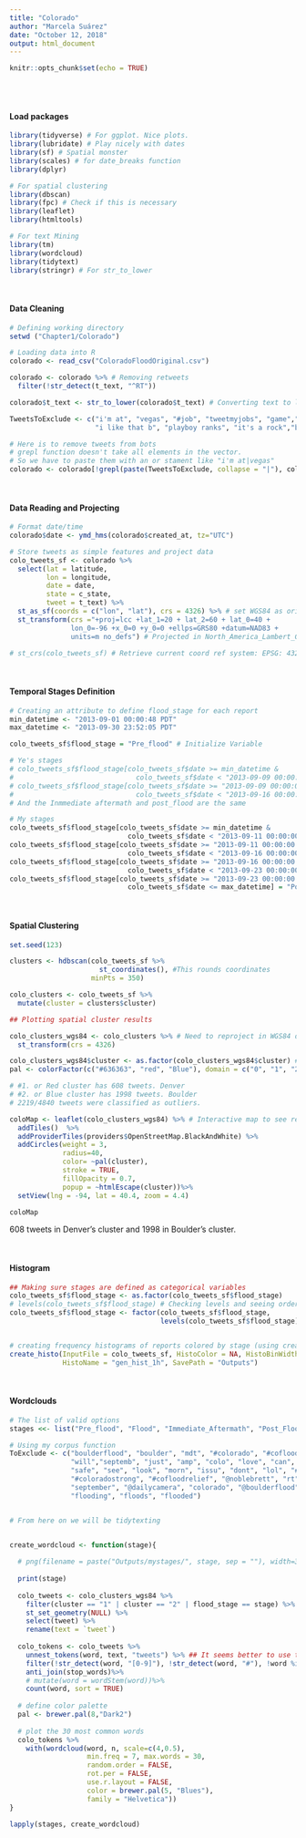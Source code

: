 ```yaml
---
title: "Colorado"
author: "Marcela Suárez"
date: "October 12, 2018"
output: html_document
---
```


```r
knitr::opts_chunk$set(echo = TRUE)
```
<br>
<br>

#### **Load packages**

```r
library(tidyverse) # For ggplot. Nice plots.
library(lubridate) # Play nicely with dates
library(sf) # Spatial monster
library(scales) # for date_breaks function
library(dplyr)

# For spatial clustering
library(dbscan)
library(fpc) # Check if this is necessary
library(leaflet)
library(htmltools)

# For text Mining
library(tm) 
library(wordcloud)
library(tidytext)
library(stringr) # For str_to_lower
```

<br>

#### **Data Cleaning**

```r

# Defining working directory
setwd ("Chapter1/Colorado")

# Loading data into R
colorado <- read_csv("ColoradoFloodOriginal.csv")

colorado <- colorado %>% # Removing retweets
  filter(!str_detect(t_text, "^RT"))

colorado$t_text <- str_to_lower(colorado$t_text) # Converting text to lower_case letter

TweetsToExclude <- c("i'm at", "vegas", "#job", "tweetmyjobs", "game","shirts",
                     "i like that b", "playboy ranks", "it's a rock","bear","hike","football")

# Here is to remove tweets from bots
# grepl function doesn't take all elements in the vector.
# So we have to paste them with an or stament like "i'm at|vegas"
colorado <- colorado[!grepl(paste(TweetsToExclude, collapse = "|"), colorado$t_text),] 

```

<br>

#### **Data Reading and Projecting**

```r
# Format date/time
colorado$date <- ymd_hms(colorado$created_at, tz="UTC")

# Store tweets as simple features and project data
colo_tweets_sf <- colorado %>% 
  select(lat = latitude, 
         lon = longitude, 
         date = date, 
         state = c_state,
         tweet = t_text) %>% 
  st_as_sf(coords = c("lon", "lat"), crs = 4326) %>% # set WGS84 as original datum
  st_transform(crs ="+proj=lcc +lat_1=20 + lat_2=60 + lat_0=40 + 
               lon_0=-96 +x_0=0 +y_0=0 +ellps=GRS80 +datum=NAD83 +
               units=m no_defs") # Projected in North_America_Lambert_Conformal_Conic

# st_crs(colo_tweets_sf) # Retrieve current coord ref system: EPSG: 4326 WGS84
```

<br>

#### **Temporal Stages Definition**

```r

# Creating an attribute to define flood_stage for each report
min_datetime <- "2013-09-01 00:00:48 PDT"
max_datetime <- "2013-09-30 23:52:05 PDT"

colo_tweets_sf$flood_stage = "Pre_flood" # Initialize Variable

# Ye's stages 
# colo_tweets_sf$flood_stage[colo_tweets_sf$date >= min_datetime & 
#                              colo_tweets_sf$date < "2013-09-09 00:00:00 PDT"] = "Pre_flood"
# colo_tweets_sf$flood_stage[colo_tweets_sf$date >= "2013-09-09 00:00:00 PDT" & 
#                              colo_tweets_sf$date < "2013-09-16 00:00:00 PDT"] = "Flood"
# And the Inmmediate aftermath and post_flood are the same

# My stages
colo_tweets_sf$flood_stage[colo_tweets_sf$date >= min_datetime & 
                             colo_tweets_sf$date < "2013-09-11 00:00:00 PDT"] = "Pre_flood"
colo_tweets_sf$flood_stage[colo_tweets_sf$date >= "2013-09-11 00:00:00 PDT" & 
                             colo_tweets_sf$date < "2013-09-16 00:00:00 PDT"] = "Flood"
colo_tweets_sf$flood_stage[colo_tweets_sf$date >= "2013-09-16 00:00:00 PDT" &
                             colo_tweets_sf$date < "2013-09-23 00:00:00 PDT"] = "Immediate_Aftermath"
colo_tweets_sf$flood_stage[colo_tweets_sf$date >= "2013-09-23 00:00:00 PDT" &
                             colo_tweets_sf$date <= max_datetime] = "Post_Flood"

```

<br>

#### **Spatial Clustering**

```r

set.seed(123)

clusters <- hdbscan(colo_tweets_sf %>%
                      st_coordinates(), #This rounds coordinates
                    minPts = 350)

colo_clusters <- colo_tweets_sf %>% 
  mutate(cluster = clusters$cluster)

## Plotting spatial cluster results

colo_clusters_wgs84 <- colo_clusters %>% # Need to reproject in WGS84 datum. long lat format.
  st_transform(crs = 4326)

colo_clusters_wgs84$cluster <- as.factor(colo_clusters_wgs84$cluster) #Clusters as factors for coloring
pal <- colorFactor(c("#636363", "red", "Blue"), domain = c("0", "1", "2"))

# #1. or Red cluster has 608 tweets. Denver
# #2. or Blue cluster has 1998 tweets. Boulder
# 2219/4840 tweets were classified as outliers.

coloMap <- leaflet(colo_clusters_wgs84) %>% # Interactive map to see resulting clusters
  addTiles()  %>%
  addProviderTiles(providers$OpenStreetMap.BlackAndWhite) %>% 
  addCircles(weight = 3, 
             radius=40,
             color= ~pal(cluster), 
             stroke = TRUE, 
             fillOpacity = 0.7,
             popup = ~htmlEscape(cluster))%>% 
  setView(lng = -94, lat = 40.4, zoom = 4.4)

coloMap

```

608 tweets in Denver's cluster and 1998 in Boulder's cluster.

<br>

#### **Histogram**

```r

## Making sure stages are defined as categorical variables
colo_tweets_sf$flood_stage <- as.factor(colo_tweets_sf$flood_stage)
# levels(colo_tweets_sf$flood_stage) # Checking levels and seeing order
colo_tweets_sf$flood_stage <- factor(colo_tweets_sf$flood_stage,
                                     levels(colo_tweets_sf$flood_stage) [c(4,1,2,3)])#reorder factor levels for legend


# creating frequency histograms of reports colored by stage (using create_histo function)
create_histo(InputFile = colo_tweets_sf, HistoColor = NA, HistoBinWidth = 3600,
             HistoName = "gen_hist_1h", SavePath = "Outputs")

```

<br>

#### **Wordclouds**

```r

# The list of valid options
stages <<- list("Pre_flood", "Flood", "Immediate_Aftermath", "Post_Flood") # To use when I create function

# Using my corpus function
ToExclude <- c("boulderflood", "boulder", "mdt", "#colorado", "#coflood", "like",
               "will","septemb", "just", "amp", "colo", "love", "can", "one", "stay", "get",
               "safe", "see", "look", "morn", "issu", "dont", "lol", "#boulder", "im", "cu", 
               "#coloradostrong", "#cofloodrelief", "@noblebrett", "rt", "#cowx", "ill", "@stapletondenver",
               "september", "@dailycamera", "colorado", "@boulderflood", "#boulderflood", "youre", "flood", 
               "flooding", "floods", "flooded")


# From here on we will be tidytexting


create_wordcloud <- function(stage){
  
  # png(filename = paste("Outputs/mystages/", stage, sep = ""), width=3, height=3, units="in", res=300, bg = "transparent") 
  
  print(stage)
  
  colo_tweets <- colo_clusters_wgs84 %>%
    filter(cluster == "1" | cluster == "2" | flood_stage == stage) %>% 
    st_set_geometry(NULL) %>% 
    select(tweet) %>% 
    rename(text = `tweet`) 
  
  colo_tokens <- colo_tweets %>%
    unnest_tokens(word, text, "tweets") %>% ## It seems better to use the specific argument to unnest tokens in tweets
    filter(!str_detect(word, "[0-9]"), !str_detect(word, "#"), !word %in% ToExclude)%>% 
    anti_join(stop_words)%>%
    # mutate(word = wordStem(word))%>%
    count(word, sort = TRUE) 
  
  # define color palette
  pal <- brewer.pal(8,"Dark2")
  
  # plot the 30 most common words
  colo_tokens %>% 
    with(wordcloud(word, n, scale=c(4,0.5),
                   min.freq = 7, max.words = 30,
                   random.order = FALSE, 
                   rot.per = FALSE, 
                   use.r.layout = FALSE,
                   color = brewer.pal(5, "Blues"),
                   family = "Helvetica"))
}

lapply(stages, create_wordcloud)


```

